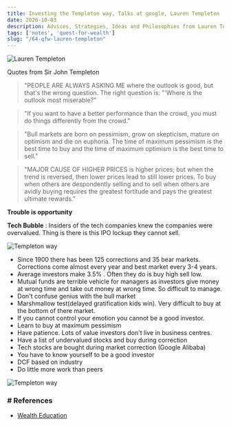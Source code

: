 ```yaml
---
title: Investing the Templeton way, Talks at google, Lauren Templeton
date: 2020-10-03
description: Advices, Strategies, Ideas and Philosophies from Lauren Templeton
tags: ['notes', 'quest-for-wealth']
slug: "/64-qfw-lauren-templeton"
---
```


![Lauren Templeton](./templeton1.jpeg)

Quotes from Sir John Templeton
> "PEOPLE ARE ALWAYS ASKING ME where the outlook is good, but that's the wrong question. The right question is: "'Where is the outlook most miserable?" 

> "lf you want to have a better performance than the crowd, you must do things differently from the crowd." 

> "Bull markets are born on pessimism, grow on skepticism, mature on optimism and die on euphoria. The time of maximum pessimism is the best time to buy and the time of maximum optimism is the best time to sell." 

> "MAJOR CAUSE OF HIGHER PRICES is higher prices; but when the trend is reversed, then lower prices lead to still lower prices. To buy when others are despondently selling and to sell when others are avidly buying requires the greatest fortitude and pays the greatest ultimate rewards." 

**Trouble is opportunity**     

**Tech Bubble** : Insiders of the tech companies knew the companies were overvalued. Thing is there is this IPO lockup they cannot sell. 

![Templeton way](./templeton2.jpeg)

* Since 1900 there has been 125 corrections and 35 bear markets. Corrections come almost every year and best market every 3-4 years. 
* Average investors make 3.5% . Often they do is buy high sell low. 
* Mutual funds are terrible vehicle for managers as investors give money at wrong time and take out money at wrong time. So difficult to manage. 
* Don't confuse genius with the bull market
* Marshmallow test(delayed gratification kids win). Very difficult to buy at the bottom of there market. 
* If you cannot control your emotion you cannot be a good investor.
* Learn to buy at maximum pessimism
* Have patience. Lots of value investors don't live in business centres. 
* Have a list of undervalued stocks and buy during correction 
* Tech stocks are bought during market correction (Google Alibaba)
* You have to know yourself to be a good investor
* DCF based on industry
* Do little more work than peers

![Templeton way](./templeton3.jpeg)


### # References
* [Wealth Education](../40-wealth-education)